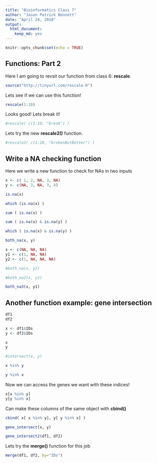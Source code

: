 ```yaml
---
title: "Bioinformatics Class 7"
author: "Jason Patrick Bennett"
date: "April 24, 2018"
output:
  html_document:
    keep_md: yes
---
```


```r
knitr::opts_chunk$set(echo = TRUE)
```

## Functions: Part 2

Here I am going to revsit our function from class 6: **rescale**.

```r
source("http://tinyurl.com/rescale-R")
```

Lets see if we can use this function!

```r
rescale(1:10)
```

Looks good! Lets break it!

```r
#rescale( c(1:10, "break") )
```

Lets try the new **rescale2()** function.

```r
#rescale2( c(1:10, "brokenButBetter") )
```

## Write a NA checking function

Here we write a new function to check for NAs in two inputs

```r
x <- c( 1, 2, NA, 3, NA)
y <- c(NA, 3, NA, 3, 4)
```


```r
is.na(x)
```


```r
which (is.na(x) )
```


```r
sum ( is.na(x) )
```


```r
sum ( is.na(x) & is.na(y) )
```


```r
which ( is.na(x) & is.na(y) )
```


```r
both_na(x, y)
```


```r
x <- c(NA, NA, NA)
y1 <- c(1, NA, NA)
y2 <- c(1, NA, NA, NA)

#both_na(x, y2)
```


```r
#both_na2(x, y2)
```


```r
both_na3(x, y1)
```


## Another function example: gene intersection

```r
df1
df2

x <- df1$IDs
y <- df2$IDs
```


```r
x
y
```


```r
#intersect(x, y)

x %in% y
```


```r
y %in% x
```


Now we can access the genes we want with these indices!


```r
x[x %in% y]
y[y %in% x]
```


Can make these columns of the same object with **cbind()**


```r
cbind( x[ x %in% y], y[ y %in% x] )
```


```r
gene_intersect(x, y)
```


```r
gene_intersect2(df1, df2)
```


Lets try the **merge()** function for this job


```r
merge(df1, df2, by="IDs")
```

